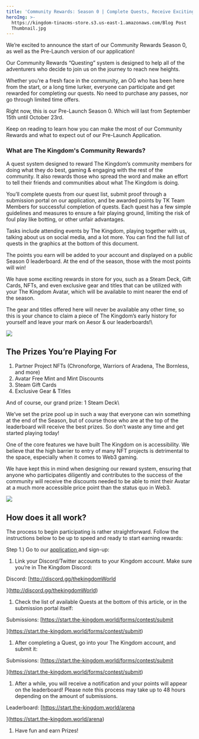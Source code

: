 ```yaml
---
title: 'Community Rewards: Season 0 | Complete Quests, Receive Exciting Rewards!'
heroImg: >-
  https://kingdom-tinacms-store.s3.us-east-1.amazonaws.com/Blog Post
  Thumbnail.jpg
---
```


We’re excited to announce the start of our Community Rewards Season 0, as well as the Pre-Launch version of our application!

Our Community Rewards “Questing” system is designed to help all of the adventurers who decide to join us on the journey to reach new heights.

Whether you’re a fresh face in the community, an OG who has been here from the start, or a long time lurker, everyone can participate and get rewarded for completing our quests. No need to purchase any passes, nor go through limited time offers. 

Right now, this is our Pre-Launch Season 0. Which will last from September 15th until October 23rd. 

Keep on reading to learn how you can make the most of our Community Rewards and what to expect out of our Pre-Launch Application.

### What are The Kingdom's Community Rewards?

A quest system designed to reward The Kingdom’s community members for doing what they do best, gaming & engaging with the rest of the community. It also rewards those who spread the word and make an effort to tell their friends and communities about what The Kingdom is doing. 

You’ll complete quests from our quest list, submit proof through a submission portal on our application, and be awarded points by TK Team Members for successful completion of quests. Each quest has a few simple guidelines and measures to ensure a fair playing ground, limiting the risk of foul play like botting, or other unfair advantages.

Tasks include attending events by The Kingdom, playing together with us, talking about us on social media, and a lot more. You can find the full list of quests in the graphics at the bottom of this document.

The points you earn will be added to your account and displayed on a public Season 0 leaderboard. At the end of the season, those with the most points will win!

We have some exciting rewards in store for you, such as a Steam Deck, Gift Cards, NFTs, and even exclusive gear and titles that can be utilized with your The Kingdom Avatar, which will be available to mint nearer the end of the season.

The gear and titles offered here will never be available any other time, so this is your chance to claim a piece of The Kingdom’s early history for yourself and leave your mark on Aesor & our leaderboards!\

![](<https://kingdom-tinacms-store.s3.us-east-1.amazonaws.com/Main Community Rewards Image.jpg>)

## The Prizes You’re Playing For 

1. Partner Project NFTs (Chronoforge, Warriors of Aradena, The Bornless, and more)
2. Avatar Free Mint and Mint Discounts
3. Steam Gift Cards
4. Exclusive Gear & Titles

And of course, our grand prize: 1 Steam Deck\


We’ve set the prize pool up in such a way that everyone can win something at the end of the Season, but of course those who are at the top of the leaderboard will receive the best prizes. So don’t waste any time and get started playing today!

One of the core features we have built The Kingdom on is accessibility. We believe that the high barrier to entry of many NFT projects is detrimental to the space, especially when it comes to Web3 gaming.

We have kept this in mind when designing our reward system, ensuring that anyone who participates diligently and contributes to the success of the community will receive the discounts needed to be able to mint their Avatar at a much more accessible price point than the status quo in Web3.

![](<https://kingdom-tinacms-store.s3.us-east-1.amazonaws.com/Blog Post Image 2.jpg>)

## How does it all work?

The process to begin participating is rather straightforward. Follow the instructions below to be up to speed and ready to start earning rewards:




Step 1.) Go to our [application ](https://start.the-kingdom.world/)and sign-up: 


1. Link your Discord/Twitter accounts to your Kingdom account. Make sure you’re in The Kingdom Discord:




Discord: [http://discord.gg/thekingdomWorld

](http://discord.gg/thekingdomWorld)

1. Check the list of available Quests at the bottom of this article, or in the submission portal itself: 




Submissions: [https://start.the-kingdom.world/forms/contest/submit

](https://start.the-kingdom.world/forms/contest/submit)

1. After completing a Quest, go into your The Kingdom account, and submit it:




Submissions: [https://start.the-kingdom.world/forms/contest/submit

](https://start.the-kingdom.world/forms/contest/submit)

1. After a while, you will receive a notification and your points will appear on the leaderboard! Please note this process may take up to 48 hours depending on the amount of submissions.




Leaderboard: [https://start.the-kingdom.world/arena

](https://start.the-kingdom.world/arena)

1. Have fun and earn Prizes!




